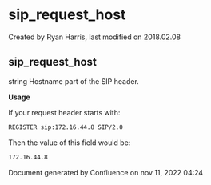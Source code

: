 
# sip_request_host 

 Created by  Ryan Harris, last modified on 2018.02.08

## sip_request_host

string Hostname part of the SIP header.

**Usage**

If your request header starts with:

```xml
REGISTER sip:172.16.44.8 SIP/2.0
```

Then the value of this field would be:

```xml
172.16.44.8
```

Document generated by Confluence on nov 11, 2022 04:24
